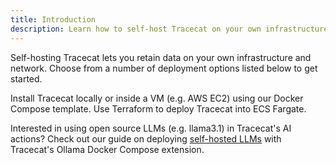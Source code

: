 ```yaml
---
title: Introduction
description: Learn how to self-host Tracecat on your own infrastructure.
---
```


Self-hosting Tracecat lets you retain data on your own infrastructure and network.
Choose from a number of deployment options listed below to get started.

<CardGroup cols={2}>
  <Card title="Docker Compose" icon="docker" href="/self-hosting/deployment-options/docker-compose">
    Install Tracecat locally or inside a VM (e.g. AWS EC2) using our Docker Compose template.
  </Card>
  <Card title="AWS ECS Fargate" icon="aws" href="/self-hosting/deployment-options/aws-ecs">
    Use Terraform to deploy Tracecat into ECS Fargate.
  </Card>
</CardGroup>

Interested in using open source LLMs (e.g. llama3.1) in Tracecat's AI actions?
Check out our guide on deploying [self-hosted LLMs](/self-hosting/deployment-options/ollama) with Tracecat's Ollama Docker Compose extension.
